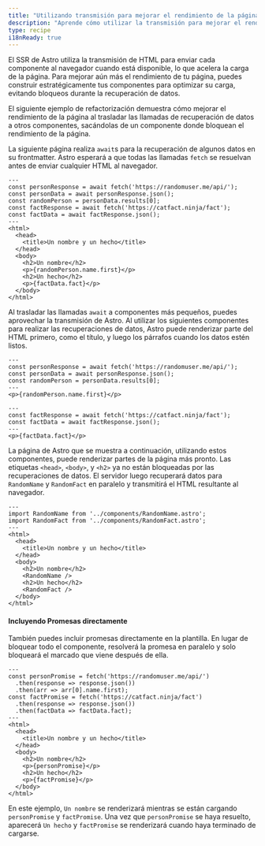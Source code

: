 ```yaml
---
title: "Utilizando transmisión para mejorar el rendimiento de la página"
description: "Aprende cómo utilizar la transmisión para mejorar el rendimiento de la página."
type: recipe
i18nReady: true
---
```


El SSR de Astro utiliza la transmisión de HTML para enviar cada componente al navegador cuando está disponible, lo que acelera la carga de la página. Para mejorar aún más el rendimiento de tu página, puedes construir estratégicamente tus componentes para optimizar su carga, evitando bloqueos durante la recuperación de datos.

El siguiente ejemplo de refactorización demuestra cómo mejorar el rendimiento de la página al trasladar las llamadas de recuperación de datos a otros componentes, sacándolas de un componente donde bloquean el rendimiento de la página.

La siguiente página realiza `await`s para la recuperación de algunos datos en su frontmatter. Astro esperará a que todas las llamadas `fetch` se resuelvan antes de enviar cualquier HTML al navegador.

```astro title="src/pages/index.astro"
---
const personResponse = await fetch('https://randomuser.me/api/');
const personData = await personResponse.json();
const randomPerson = personData.results[0];
const factResponse = await fetch('https://catfact.ninja/fact');
const factData = await factResponse.json();
---
<html>
  <head>
    <title>Un nombre y un hecho</title>
  </head>
  <body>
    <h2>Un nombre</h2>
    <p>{randomPerson.name.first}</p>
    <h2>Un hecho</h2>
    <p>{factData.fact}</p>
  </body>
</html>
```

Al trasladar las llamadas `await` a componentes más pequeños, puedes aprovechar la transmisión de Astro. Al utilizar los siguientes componentes para realizar las recuperaciones de datos, Astro puede renderizar parte del HTML primero, como el título, y luego los párrafos cuando los datos estén listos.

```astro title="src/components/RandomName.astro"
---
const personResponse = await fetch('https://randomuser.me/api/');
const personData = await personResponse.json();
const randomPerson = personData.results[0];
---
<p>{randomPerson.name.first}</p>
```

```astro title="src/components/RandomFact.astro"
---
const factResponse = await fetch('https://catfact.ninja/fact');
const factData = await factResponse.json();
---
<p>{factData.fact}</p>
```

La página de Astro que se muestra a continuación, utilizando estos componentes, puede renderizar partes de la página más pronto. Las etiquetas `<head>`, `<body>`, y `<h2>` ya no están bloqueadas por las recuperaciones de datos. El servidor luego recuperará datos para `RandomName` y `RandomFact` en paralelo y transmitirá el HTML resultante al navegador.

```astro title="src/pages/index.astro"
---
import RandomName from '../components/RandomName.astro';
import RandomFact from '../components/RandomFact.astro';
---
<html>
  <head>
    <title>Un nombre y un hecho</title>
  </head>
  <body>
    <h2>Un nombre</h2>
    <RandomName />
    <h2>Un hecho</h2>
    <RandomFact />
  </body>
</html>
```

#### Incluyendo Promesas directamente

También puedes incluir promesas directamente en la plantilla. En lugar de bloquear todo el componente, resolverá la promesa en paralelo y solo bloqueará el marcado que viene después de ella.

```astro title="src/pages/index.astro"
---
const personPromise = fetch('https://randomuser.me/api/')
  .then(response => response.json())
  .then(arr => arr[0].name.first);
const factPromise = fetch('https://catfact.ninja/fact')
  .then(response => response.json())
  .then(factData => factData.fact);
---
<html>
  <head>
    <title>Un nombre y un hecho</title>
  </head>
  <body>
    <h2>Un nombre</h2>
    <p>{personPromise}</p>
    <h2>Un hecho</h2>
    <p>{factPromise}</p>
  </body>
</html>
```

En este ejemplo, `Un nombre` se renderizará mientras se están cargando `personPromise` y `factPromise`. 
Una vez que `personPromise` se haya resuelto, aparecerá `Un hecho` y `factPromise` se renderizará cuando haya terminado de cargarse.